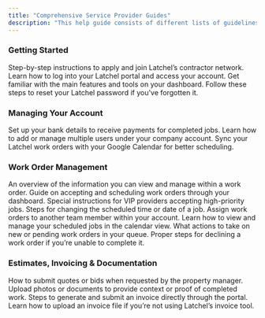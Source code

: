 ```yaml
---
title: "Comprehensive Service Provider Guides"
description: "This help guide consists of different lists of guidelines meant to help you as a service provider."
---
```


### **Getting Started**

<Card title="A Guide in Joining Latchel Contractor Network" icon="screen-users" iconType="duotone" href="s/topic/0TO5e000000h9wpGAA/A-Guide-in-Joining-Latchel-Contractor-Network">
  Step-by-step instructions to apply and join Latchel’s contractor network.
</Card>

<CardGroup cols={2}>
  <Card title="Accessing Your Latchel Portal (Service Providers)" icon="person-to-portal" iconType="duotone" href="s/topic/0TO5e000000h9wpGAA/Accessing-your-Latchel-portal">
    Learn how to log into your Latchel portal and access your account.
  </Card>
  <Card title="An Overview of the Service Provider Dashboard" icon="chalkboard-user" iconType="duotone" href="s/topic/0TO5e000000h9wpGAA/An-Overview-of-the-Service-Provider-Log-In-Dashboard">
    Get familiar with the main features and tools on your dashboard.
  </Card>
  <Card title="Resetting Your Latchel Password (Service Provider)" icon="shield-keyhole" iconType="duotone" href="s/topic/0TO5e000000h9wpGAA/Resetting-Your-Latchel-Password-Service-Provider">
    Follow these steps to reset your Latchel password if you've forgotten it.
  </Card>
</CardGroup>

### **Managing Your Account**

<Card title="Adding Bank Account Information (Service Provider)" icon="money-check-dollar-pen" iconType="duotone" href="s/topic/0TO5e000000h9wpGAA/How-can-a-Service-Provider-Add-Their-Bank-Account-Information">
  Set up your bank details to receive payments for completed jobs.
</Card>

<CardGroup cols={2}>
  <Card title="Managing Service Provider Users" icon="images-user" iconType="duotone" href="s/topic/0TO5e000000h9wpGAA/Managing-Service-Provider-Users">
    Learn how to add or manage multiple users under your company account.
  </Card>
  <Card title="Google Calendar Integration (Service Provider)" icon="calendar-day" iconType="duotone" href="s/topic/0TO5e000000h9wpGAA/Google-Calendar-Integration-Service-Provider">
    Sync your Latchel work orders with your Google Calendar for better scheduling.
  </Card>
</CardGroup>

### **Work Order Management**

<Card title="A Service Provider's Guide in Updating a Work Order" icon="swords-laser" iconType="duotone" href="s/topic/0TO5e000000h9wpGAA/A-Service-Provider-s-Guide-in-Updating-a-Work-Order">
  An overview of the information you can view and manage within a work order.
</Card>

<CardGroup cols={2}>
  <Card title="How to Accept and Schedule Work Orders (Service Providers)" icon="calendar-lines-pen" iconType="duotone" href="s/topic/0TO5e000000h9wpGAA/How-to-Accept-and-Schedule-Work-Orders">
    Guide on accepting and scheduling work orders through your dashboard.
  </Card>
  <Card title="Accepting Work Orders as a VIP Service Provider" icon="calendar-check" iconType="duotone" href="s/topic/0TO5e000000h9wpGAA/How-can-a-VIP-Service-Provider-Accept-or-Schedule-a-Work-Order">
    Special instructions for VIP providers accepting high-priority jobs.
  </Card>
  <Card title="Rescheduling Work Orders in Latchel (Service Provider)" icon="calendar-pen" iconType="duotone" href="s/topic/0TO5e000000h9wpGAA/How-Service-Providers-Reschedule-a-Work-Order-in-Latchel">
    Steps for changing the scheduled time or date of a job.
  </Card>
  <Card title="Scheduling Work Orders for Another User within the Company" icon="calendar-users" iconType="duotone" href="s/topic/0TO5e000000h9wpGAA/Accepting-Scheduling-Work-Order-for-Another-Service-Provider-User-Within-the-Company">
    Assign work orders to another team member within your account.
  </Card>
  <Card title="Viewing Work Order Calendar (Service Providers)" icon="calendar-circle-user" iconType="duotone" href="s/topic/0TO5e000000h9wpGAA/How-Service-Providers-View-their-Work-Order-Calendar">
    Learn how to view and manage your scheduled jobs in the calendar view.
  </Card>
  <Card title="Taking Action on Open Work Orders (Service Providers)" icon="clipboard-check" iconType="duotone" href="s/topic/0TO5e000000h9wpGAA/How-to-Move-Work-Orders-Forward-When-Your-Action-is-Required">
    What actions to take on new or pending work orders in your queue.
  </Card>
  <Card title="How to Reject a Work Order (Service Provider)" icon="file-xmark" iconType="duotone" href="s/topic/0TO5e000000h9wpGAA/How-to-Reject-a-Work-Order-Service-Provider">
    Proper steps for declining a work order if you’re unable to complete it.
  </Card>
</CardGroup>

### **Estimates, Invoicing & Documentation**

<Card title="Submitting an Estimate or Bid on a Work Order (Service Provider)" icon="money-bill-trend-up" iconType="duotone" href="s/topic/0TO5e000000h9wpGAA/How-Can-a-Service-Provider-Submit-an-Estimate-or-a-Bid">
  How to submit quotes or bids when requested by the property manager.
</Card>

<CardGroup cols={2}>
  <Card title="Adding Images/Files to a Work Order (Service Providers)" icon="image" iconType="duotone" href="s/topic/0TO5e000000h9wpGAA/How-to-Add-Images-Files-to-a-Work-Order">
    Upload photos or documents to provide context or proof of completed work.
  </Card>
  <Card title="How to Create an Invoice (Service Providers)" icon="file-invoice-dollar" iconType="duotone" href="s/topic/0TO5e000000h9wpGAA/How-to-Create-an-Invoice">
    Steps to generate and submit an invoice directly through the portal.
  </Card>
  <Card title="Uploading an Invoice (Service Providers)" icon="file-invoice" iconType="duotone" href="s/topic/0TO5e000000h9wpGAA/How-to-Upload-an-Invoice">
    Learn how to upload an invoice file if you’re not using Latchel’s invoice tool.
  </Card>
</CardGroup>